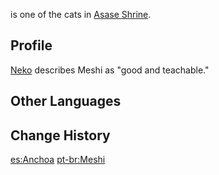{{Meta
|missing_NPC_profile  = yes
}}
{{Character Infobox
|type             = Quest NPC
|group            = Cat NPCs
|region           = Inazuma
|location         = Inazuma
|affiliation      = Asase Shrine
}}
{{Lang|'''Meshi'''|ja=飯|ja_rm=Meshi}} is one of the cats in [[Asase Shrine]].

==Profile==
[[Neko]] describes Meshi as "good and teachable."

==Other Languages==
{{Other Languages
|default_hidden = 1
|en      = Meshi
|zhs     = 阿饭
|zhs_rm  = A Fàn
|zht     = 阿飯
|zht_rm  = A Fàn
|ja      = 飯
|ja_rm   = Meshi
|ko      = 밥<->이
|es      = Anchoa
|fr      = Meshi
|ru      = Вкусняшка
|th      = Meshi
|vi      = Meshi
|de      = Meshi
|id      = Meshi
|pt      = Meshi
|tr      = Meshi
|it      = Meshi
}}

==Change History==
{{Change History|2.1}}

[[es:Anchoa]]
[[pt-br:Meshi]]